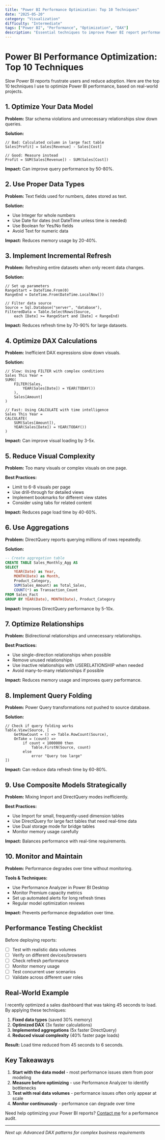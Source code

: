 ```yaml
---
title: "Power BI Performance Optimization: Top 10 Techniques"
date: "2025-05-20"
category: "Visualization"
difficulty: "Intermediate"
tags: ["Power BI", "Performance", "Optimization", "DAX"]
description: "Essential techniques to improve Power BI report performance and user experience."
---
```


# Power BI Performance Optimization: Top 10 Techniques

Slow Power BI reports frustrate users and reduce adoption. Here are the top 10 techniques I use to optimize Power BI performance, based on real-world projects.

## 1. Optimize Your Data Model

**Problem:** Star schema violations and unnecessary relationships slow down queries.

**Solution:**
```dax
// Bad: Calculated column in large fact table
Sales[Profit] = Sales[Revenue] - Sales[Cost]

// Good: Measure instead
Profit = SUM(Sales[Revenue]) - SUM(Sales[Cost])
```

**Impact:** Can improve query performance by 50-80%.

## 2. Use Proper Data Types

**Problem:** Text fields used for numbers, dates stored as text.

**Solution:**
- Use Integer for whole numbers
- Use Date for dates (not DateTime unless time is needed)
- Use Boolean for Yes/No fields
- Avoid Text for numeric data

**Impact:** Reduces memory usage by 20-40%.

## 3. Implement Incremental Refresh

**Problem:** Refreshing entire datasets when only recent data changes.

**Solution:**
```powerquery
// Set up parameters
RangeStart = DateTime.From(0)
RangeEnd = DateTime.From(DateTime.LocalNow())

// Filter data source
Source = Sql.Database("server", "database"),
FilteredData = Table.SelectRows(Source, 
    each [Date] >= RangeStart and [Date] < RangeEnd)
```

**Impact:** Reduces refresh time by 70-90% for large datasets.

## 4. Optimize DAX Calculations

**Problem:** Inefficient DAX expressions slow down visuals.

**Solution:**
```dax
// Slow: Using FILTER with complex conditions
Sales This Year = 
SUMX(
    FILTER(Sales, 
        YEAR(Sales[Date]) = YEAR(TODAY())
    ),
    Sales[Amount]
)

// Fast: Using CALCULATE with time intelligence
Sales This Year = 
CALCULATE(
    SUM(Sales[Amount]),
    YEAR(Sales[Date]) = YEAR(TODAY())
)
```

**Impact:** Can improve visual loading by 3-5x.

## 5. Reduce Visual Complexity

**Problem:** Too many visuals or complex visuals on one page.

**Best Practices:**
- Limit to 6-8 visuals per page
- Use drill-through for detailed views
- Implement bookmarks for different view states
- Consider using tabs for related content

**Impact:** Reduces page load time by 40-60%.

## 6. Use Aggregations

**Problem:** DirectQuery reports querying millions of rows repeatedly.

**Solution:**
```sql
-- Create aggregation table
CREATE TABLE Sales_Monthly_Agg AS
SELECT 
    YEAR(Date) as Year,
    MONTH(Date) as Month,
    Product_Category,
    SUM(Sales_Amount) as Total_Sales,
    COUNT(*) as Transaction_Count
FROM Sales_Fact
GROUP BY YEAR(Date), MONTH(Date), Product_Category
```

**Impact:** Improves DirectQuery performance by 5-10x.

## 7. Optimize Relationships

**Problem:** Bidirectional relationships and unnecessary relationships.

**Best Practices:**
- Use single-direction relationships when possible
- Remove unused relationships
- Use inactive relationships with USERELATIONSHIP when needed
- Avoid many-to-many relationships if possible

**Impact:** Reduces memory usage and improves query performance.

## 8. Implement Query Folding

**Problem:** Power Query transformations not pushed to source database.

**Solution:**
```powerquery
// Check if query folding works
Table.View(Source, [
    GetRowCount = () => Table.RowCount(Source),
    OnTake = (count) => 
        if count < 1000000 then 
            Table.FirstN(Source, count)
        else 
            error "Query too large"
])
```

**Impact:** Can reduce data refresh time by 60-80%.

## 9. Use Composite Models Strategically

**Problem:** Mixing Import and DirectQuery modes inefficiently.

**Best Practices:**
- Use Import for small, frequently-used dimension tables
- Use DirectQuery for large fact tables that need real-time data
- Use Dual storage mode for bridge tables
- Monitor memory usage carefully

**Impact:** Balances performance with real-time requirements.

## 10. Monitor and Maintain

**Problem:** Performance degrades over time without monitoring.

**Tools & Techniques:**
- Use Performance Analyzer in Power BI Desktop
- Monitor Premium capacity metrics
- Set up automated alerts for long refresh times
- Regular model optimization reviews

**Impact:** Prevents performance degradation over time.

## Performance Testing Checklist

Before deploying reports:

- [ ] Test with realistic data volumes
- [ ] Verify on different devices/browsers
- [ ] Check refresh performance
- [ ] Monitor memory usage
- [ ] Test concurrent user scenarios
- [ ] Validate across different user roles

## Real-World Example

I recently optimized a sales dashboard that was taking 45 seconds to load. By applying these techniques:

1. **Fixed data types** (saved 30% memory)
2. **Optimized DAX** (3x faster calculations)
3. **Implemented aggregations** (5x faster DirectQuery)
4. **Reduced visual complexity** (40% faster page loads)

**Result:** Load time reduced from 45 seconds to 6 seconds.

## Key Takeaways

1. **Start with the data model** - most performance issues stem from poor modeling
2. **Measure before optimizing** - use Performance Analyzer to identify bottlenecks
3. **Test with real data volumes** - performance issues often only appear at scale
4. **Monitor continuously** - performance can degrade over time

Need help optimizing your Power BI reports? [Contact me](/contact) for a performance audit.

---

*Next up: Advanced DAX patterns for complex business requirements*
